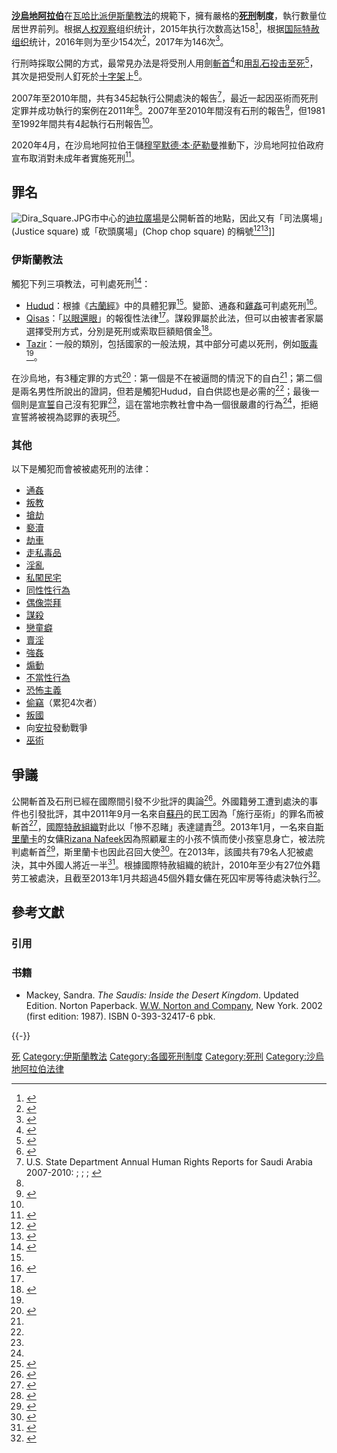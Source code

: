 {{更新|time=2020-05-01T11:30:38+00:00}}
{{noteTA
|G1 = 地名
|1 = zh-cn:安拉; zh-tw:安拉; zh-hk:安拉; zh-sg:阿拉
}}
{{死刑}}

'''[[沙烏地阿拉伯|沙烏地阿拉伯]]'''在[[瓦哈比派|瓦哈比派]][[伊斯蘭教法|伊斯蘭教法]]的規範下，擁有嚴格的'''[[死刑|死刑]]制度'''，執行數量位居世界前列。根据[[人权观察|人权观察]]组织统计，2015年执行次数高达158<ref>{{cite web|title= Saudi Arabia ends 2015 with one final execution|url= https://www.independent.co.uk/news/world/middle-east/saudi-arabia-ends-2015-with-one-final-execution-a6793506.html|publisher= The Independent|accessdate= October 20, 2017|archive-date= 2018-12-08|archive-url= https://web.archive.org/web/20181208094947/https://www.independent.co.uk/news/world/middle-east/saudi-arabia-ends-2015-with-one-final-execution-a6793506.html|dead-url= no}}</ref>，根据[[国际特赦组织|国际特赦组织]]统计，2016年则为至少154次<ref>{{cite web|title= Death sentences and executions in 2016|url= https://www.amnesty.org/en/documents/act50/5740/2017/en/|publisher= amnesty.org|accessdate= August 21, 2017|archive-date= 2017-10-11|archive-url= https://web.archive.org/web/20171011071624/https://www.amnesty.org/en/documents/act50/5740/2017/en/|dead-url= no}}</ref>，2017年为146次<ref>{{cite web|url=https://www.amnesty.org/en/latest/news/2018/04/death-penalty-facts-and-figures-2017/|title=The Death Penalty in 2017: Facts and Figures|publisher=[[Amnesty_International|Amnesty International]]|date=2018-04-12|accessdate=2018-07-16|archive-date=2019-04-19|archive-url=https://web.archive.org/web/20190419061527/https://www.amnesty.org/en/latest/news/2018/04/death-penalty-facts-and-figures-2017/|dead-url=no}}</ref>。

行刑時採取公開的方式，最常見办法是将受刑人用劍[[斬首|斬首]]<ref name= BBCexecutioner>{{cite web |url=http://news.bbc.co.uk/1/hi/world/middle_east/2966790.stm |title=Saudi executioner tells all |date=5 June 2003 |publisher=BBC News |accessdate=11 July 2011 |archive-date=2009-04-01 |archive-url=https://web.archive.org/web/20090401233508/http://news.bbc.co.uk/1/hi/world/middle_east/2966790.stm |dead-url=no }}</ref>和[[石刑|用乱石投击至死]]<ref name= FRD306>{{cite book |title=Saudi Arabia A Country Study |last=Federal Research Division |year=2004 |isbn=9781419146213 |page=304}}</ref>，其次是把受刑人釘死於[[十字架|十字架]]上<ref name= Miethe>{{cite book |title=Punishment: a comparative historical perspective |last=Miethe |first=Terance D. |coauthors=Lu, Hong |year=2004 |isbn=9780521605168 |page=63}}</ref>。

2007年至2010年間，共有345起執行公開處決的報告<ref name= Punishment>U.S. State Department Annual Human Rights Reports for Saudi Arabia 2007-2010: {{cite web |url=http://www.state.gov/g/drl/rls/hrrpt/2010/nea/154472.htm |title=2010 Human Rights Report: Saudi Arabia |date=8 April 2011 |publisher=U.S. State Department |accessdate=11 July 2011 |archive-date=2012-05-27 |archive-url=https://www.webcitation.org/67yuCTsJx?url=http://www.state.gov/j/drl/rls/hrrpt/2010/nea/154472.htm |dead-url=no }}; {{cite web |url = http://www.state.gov/g/drl/rls/hrrpt/2009/nea/136079.htm |title = 2009 Human Rights Report: Saudi Arabia |date = 11 March 2010 |publisher = U.S. State Department |accessdate = 11 July 2011 |archive-date = 2012-01-19 |archive-url = https://web.archive.org/web/20120119202805/http://www.state.gov/g/drl/rls/hrrpt/2009/nea/136079.htm |dead-url = no }}; {{cite web |url=http://www.state.gov/g/drl/rls/hrrpt/2008/nea/119126.htm |title=2008 Human Rights Report: Saudi Arabia |date=25 February 2009 |publisher=U.S. State Department |accessdate=11 July 2011 |archive-date=2011-05-28 |archive-url=https://web.archive.org/web/20110528211413/http://www.state.gov/g/drl/rls/hrrpt/2008/nea/119126.htm |dead-url=no }}; {{cite web |url=http://www.state.gov/g/drl/rls/hrrpt/2007/100605.htm |title=2007 Human Rights Report: Saudi Arabia |date=11 March 2008 |publisher=U.S. State Department |accessdate=11 July 2011 |archive-date=2011-10-28 |archive-url=https://web.archive.org/web/20111028004649/http://www.state.gov/g/drl/rls/hrrpt/2007/100605.htm |dead-url=no }}</ref>，最近一起因巫術而死刑定罪并成功執行的案例在2011年<ref name="witchcraft" />。2007年至2010年間沒有石刑的報告<ref>{{cite book |title=Islamic law and legal system: studies of Saudi Arabia |url=https://archive.org/details/islamiclawlegals00voge |last=Vogel |first=Frank E. |year=1999 |isbn=9789004110625 |page=[https://archive.org/details/islamiclawlegals00voge/page/246 246]}}</ref>，但1981至1992年間共有4起執行石刑報告<ref name= Punishment/>。

2020年4月，在沙烏地阿拉伯王儲[[穆罕默德·本·萨勒曼|穆罕默德·本·萨勒曼]]推動下，沙烏地阿拉伯政府宣布取消對未成年者實施死刑<ref>{{cite news |title=沙特阿拉伯取消未成年罪犯執行死刑 |url=https://www.singtao.ca/4224508/2020-04-27/news-%E6%B2%99%E7%89%B9%E9%98%BF%E6%8B%89%E4%BC%AF%E5%8F%96%E6%B6%88%E6%9C%AA%E6%88%90%E5%B9%B4%E7%BD%AA%E7%8A%AF%E5%9F%B7%E8%A1%8C%E6%AD%BB%E5%88%91/?variant=zh-hk |accessdate=2020-04-29 |archive-date=2020-04-28 |archive-url=https://web.archive.org/web/20200428041714/https://www.singtao.ca/4224508/2020-04-27/news-%e6%b2%99%e7%89%b9%e9%98%bf%e6%8b%89%e4%bc%af%e5%8f%96%e6%b6%88%e6%9c%aa%e6%88%90%e5%b9%b4%e7%bd%aa%e7%8a%af%e5%9f%b7%e8%a1%8c%e6%ad%bb%e5%88%91/?variant=zh-hk |dead-url=no }}</ref>。

== 罪名 ==
[[File:Dira_Square.JPG|thumb]]市中心的[[迪拉廣場|迪拉廣場]]是公開斬首的地點，因此又有「司法廣場」(Justice square) 或「砍頭廣場」(Chop chop square) 的稱號<ref>{{Cite web |url=http://www.cbc.ca/fifth/saudi/justice.html |title=CBC News Article about the Saudi Arabian Justice System |accessdate=2011-10-22 |archive-date=2005-03-07 |archive-url=https://web.archive.org/web/20050307213228/http://www.cbc.ca/fifth/saudi/justice.html |dead-url=no }}</ref><ref>{{cite web |url=http://www.cbsnews.com/stories/2004/05/06/60minutes/main615986.shtml |title=Saudi Justice? |date=5 December 2007 |publisher=CBS News |accessdate=18 July 2011 |archive-date=2011-06-04 |archive-url=https://web.archive.org/web/20110604184358/http://www.cbsnews.com/stories/2004/05/06/60minutes/main615986.shtml |dead-url=no }}</ref>]]

=== 伊斯蘭教法 ===
觸犯下列三項教法，可判處死刑<ref name= Otto166>{{cite book |title=Sharia Incorporated: A Comparative Overview of the Legal Systems of Twelve Muslim Countries in Past and Present |url=https://archive.org/details/shariaincorporat00otto |last=Otto |first=Jan Michiel |coauthors= |year=2010 |isbn=9789087280574 |page=[https://archive.org/details/shariaincorporat00otto/page/166 166]}}</ref>：

*[[Hudud|Hudud]]：根據《[[古蘭經|古蘭經]]》中的具體犯罪<ref name= Otto166/>。變節、通姦和[[雞姦|雞姦]]可判處死刑<ref>{{cite book |title=Comparative Criminal Justice Systems |last=Dammer, |first=Harry R. |coauthors=Albanese, Jay S. |year=2010 |isbn=9780495809890 |page=56}}</ref>。
*[[基沙斯|Qisas]]：「[[以眼還眼|以眼還眼]]」的報復性法律<ref name= Otto166/>。謀殺罪屬於此法，但可以由被害者家屬選擇受刑方式，分別是死刑或索取巨額賠償金<ref name= washingtonpost>{{cite news |title=Saudis Face Soaring Blood-Money Sums |url=http://www.washingtonpost.com/wp-dyn/content/article/2008/07/26/AR2008072601785.html |newspaper=The Washington Post |date=27 July 2008 |accessdate=11 July 2011 |archive-date=2017-10-12 |archive-url=https://web.archive.org/web/20171012122407/http://www.washingtonpost.com/wp-dyn/content/article/2008/07/26/AR2008072601785.html |dead-url=no }}</ref>。
*[[Tazir|Tazir]]：一般的類別，包括國家的一般法規，其中部分可處以死刑，例如[[販毒|販毒]]<ref name= Otto166/>。

在沙烏地，有3種定罪的方式<ref name= Kritzer>{{cite book |title=Legal Systems of the World: A Political, Social, and Cultural Encyclopedia |last=Kritzer  |first=Herbert M. |year=2002  |isbn=9781576072318  |page=1415 }}</ref>：第一個是不在被逼問的情況下的自白<ref name= Kritzer/>；第二個是兩名男性所說出的證詞，但若是觸犯Hudud，自白供認也是必需的<ref name= Kritzer/>；最後一個則是[[宣誓|宣誓]]自己沒有犯罪<ref name= Kritzer/>，這在當地宗教社會中為一個很嚴肅的行為<ref name= Kritzer/>，拒絕宣誓將被視為認罪的表現<ref>{{cite book |title=King Faisal and the modernisation of Saudi Arabia | last=Beling | first=Willard A. | year=1980 | isbn=0709901372 | page=117}}</ref>。

=== 其他 ===
以下是觸犯而會被被處死刑的法律：
{{div col|3}}
* [[通姦|通姦]]
* [[叛教_(伊斯蘭教)|叛教]]
* [[搶劫|搶劫]]
* [[褻瀆|褻瀆]]
* [[劫車|劫車]]
* [[走私毒品|走私毒品]]
* [[淫亂|淫亂]]
* [[私闖民宅|私闖民宅]]
* [[沙烏地阿拉伯LGBT權益|同性性行為]]
* [[偶像崇拜|偶像崇拜]]
* [[謀殺|謀殺]]
* [[戀童癖|戀童癖]]
* [[賣淫|賣淫]]
* [[強姦|強姦]]
* [[煽動|煽動]]
* [[不當性行為|不當性行為]]
* [[恐怖主義|恐怖主義]]
* [[偷竊|偷竊]]（累犯4次者）
* [[叛國|叛國]]
* 向[[安拉|安拉]]發動戰爭
* [[巫術|巫術]]
{{div col end}}

== 爭議 ==
公開斬首及石刑已經在國際間引發不少批評的輿論<ref name= "Sharia Inc175">{{cite book |title=Sharia Incorporated: A Comparative Overview of the Legal Systems of Twelve Muslim Countries in Past and Present |url=https://archive.org/details/shariaincorporat00otto |last=Otto |first=Jan Michiel |coauthors= |year=2010 |isbn=978-90-8728-057-4 |page=[https://archive.org/details/shariaincorporat00otto/page/175 175]}}</ref>。外國籍勞工遭到處決的事件也引發批評，其中2011年9月一名來自[[蘇丹|蘇丹]]的民工因為「施行巫術」的罪名而被斬首<ref name="witchcraft">{{cite news |title=Sudanese man executed in Saudi Arabia for ’witchcraft and sorcery’ |url=http://www.sudantribune.com/spip.php?article40213 |newspaper=[[Sudan_Tribune|Sudan Tribune]] |date=24 September 2011 |accessdate=15 January 2013 |archive-date=2019-06-13 |archive-url=https://web.archive.org/web/20190613140303/http://www.sudantribune.com/spip.php?article40213 |dead-url=no }}</ref>，[[國際特赦組織|國際特赦組織]]對此以「慘不忍睹」表達譴責<ref>{{cite web |url=http://www.amnesty.org/en/news-and-updates/saudi-arabia-executes-man-convicted-sorcery-2011-09-20 |title=Saudi Arabia executes man convicted of "sorcery" |author= |date=20 September 2011 |work= |publisher=[[Amnesty_International|Amnesty International]] |accessdate=15 January 2012 |archive-date=2013-12-31 |archive-url=https://web.archive.org/web/20131231070908/http://www.amnesty.org/en/news-and-updates/saudi-arabia-executes-man-convicted-sorcery-2011-09-20 |dead-url=no }}</ref>。2013年1月，一名來自[[斯里蘭卡|斯里蘭卡]]的女傭[[Rizana_Nafeek|Rizana Nafeek]]因為照顧雇主的小孩不慎而使小孩窒息身亡，被法院判處斬首<ref name="the guardian1">{{cite web |url=http://www.guardian.co.uk/world/2013/jan/13/saudi-arabia-treatment-foreign-workers |date=13 January 2013 |title=Saudi Arabia's treatment of foreign workers under fire after beheading of Sri Lankan maid |last=Chamberlain |first=Gethin |work=The Guardian |accessdate=14 January 2013 |archive-date=2013-07-05 |archive-url=https://web.archive.org/web/20130705101001/http://www.guardian.co.uk/world/2013/jan/13/saudi-arabia-treatment-foreign-workers |dead-url=no }}</ref>，斯里蘭卡也因此召回大使<ref name="al jazeera1">{{cite web|url=http://www.aljazeera.com/programmes/insidestory/2013/01/201311116530348352.html|date=12 January 2013|title=The plight of migrant workers in Saudi Arabia|work=Al Jazeera|accessdate=14 January 2013|archive-date=2018-11-07|archive-url=https://web.archive.org/web/20181107123630/https://www.aljazeera.com/programmes/insidestory/2013/01/201311116530348352.html|dead-url=no}}</ref>。在2013年，該國共有79名人犯被處決，其中外國人將近一半<ref>{{cite web |url=http://www.state.gov/g/drl/rls/hrrpt/2010/nea/154472.htm |title=2010 Human Rights Report: Saudi Arabia |date=8 April 2011 |publisher=U.S. State Department |accessdate=11 July 2011 |archive-date=2012-05-27 |archive-url=https://www.webcitation.org/67yuCTsJx?url=http://www.state.gov/j/drl/rls/hrrpt/2010/nea/154472.htm |dead-url=no }}</ref>。根據國際特赦組織的統計，2010年至少​​有27位外籍劳工被處決，且截至2013年1月共超過45個外籍女傭在死囚牢房等待處決執行<ref>{{cite news |title=The beheading of a housemaid in Saudi Arabia highlights slave-like conditions |url=http://www.independent.co.uk/voices/comment/the-beheading-of-a-housemaid-in-saudi-arabia-highlights-slavelike-conditions-8451951.html |newspaper=[[The_Independent|The Independent]] |date=15 January 2013 |accessdate=15 January 2013 |archive-date=2015-09-26 |archive-url=https://web.archive.org/web/20150926001756/http://www.independent.co.uk/voices/comment/the-beheading-of-a-housemaid-in-saudi-arabia-highlights-slavelike-conditions-8451951.html |dead-url=no }}</ref>。

== 參考文獻 ==
=== 引用 ===
{{Reflist|2}}

=== 书籍 ===
* Mackey, Sandra. ''The Saudis: Inside the Desert Kingdom''. Updated Edition. Norton Paperback. [[W.W._Norton_and_Company|W.W. Norton and Company]], New York. 2002 (first edition: 1987). ISBN 0-393-32417-6 pbk.

{{-}}
{{亞洲題目|死刑制度}}

[[Category:沙烏地阿拉伯人權|死]]
[[Category:伊斯蘭教法|Category:伊斯蘭教法]]
[[Category:各國死刑制度|Category:各國死刑制度]]
[[Category:死刑|Category:死刑]]
[[Category:沙烏地阿拉伯法律|Category:沙烏地阿拉伯法律]]